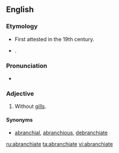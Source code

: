 ==English==

===Etymology===
* First attested in the 19th century.
* {{prefix|a|branchiate|gloss1=not|gloss2=gills}}.

===Pronunciation===
* {{a|US}} {{IPA|/eɪˈbɹæŋ.ki.ɪt/|/eɪˈbɹæŋ.kiˌeɪt/}}

===Adjective===
{{en-adj|-}}

# {{zoology}} Without [[gills]].

====Synonyms====
* [[abranchial]], [[abranchious]], [[debranchiate]]

[[ru:abranchiate]]
[[ta:abranchiate]]
[[vi:abranchiate]]